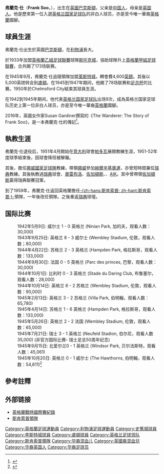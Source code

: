 {{noteTA
|G1=football
|G2=EPL
}}
'''弗蘭克·仕'''（'''Frank Soo'''，{{bd|1914年|3月8日|1991年|1月25日}}），出生在[[英國|英國]][[巴克斯頓|巴克斯頓]]，父亲是[[中国人|中国人]]，母亲是[[英国人|英国人]]。他是歷來第一位入選[[英格兰国家足球队|英格兰国家足球队]]的非白人球员，亦是至今唯一華裔[[英格蘭|英格蘭]]國腳。

== 球員生涯 ==
弗蘭克·仕出生於英國[[巴克斯頓|巴克斯頓]]，在[[利物浦|利物浦]]長大。

於1933年加盟[[英格蘭乙組足球聯賽|英格蘭乙組足球聯賽]]球隊[[斯托克城足球俱乐部|斯托克城]]，協助球隊升上[[英格蘭甲組足球聯賽|英格蘭甲組足球聯賽]]，合共踢了173场联赛。

在1945年9月，弗蘭克·仕追隨領隊{{tsl|en|Tom Mather|湯馬達}}加盟[[莱斯特城足球俱乐部|莱斯特城]]，轉會費4,600[[英鎊|英鎊]]。其後以5,000英镑转会到[[卢顿足球俱乐部|盧頓]]。在1945到1947年期间，他踢了78场联赛和[[英格兰足总杯|足总杯]]的比賽。1950年於Chelmsford City結束其球員生涯。

在1942到1945年期间，他代表[[英格兰国家足球队|英格兰国家足球队]]出场9次，成為英格兰国家足球队历史上第一位非白人球员，亦是至今唯一華裔[[英格蘭|英格蘭]]國腳。

2016年，英國女作家Susan Gardiner撰寫的《The Wanderer: The Story of Frank Soo》，是一本弗蘭克·仕的傳記<ref>{{Cite web |url=https://www.hk01.com/01%E5%8D%9A%E8%A9%95-Sports/70052/-%E8%B6%B3%E7%90%83-%E5%8D%9A%E8%A9%95-%E8%8B%B1%E6%A0%BC%E8%98%AD%E9%A6%96%E4%BD%8D%E8%8F%AF%E8%A3%94%E5%9C%8B%E8%85%B3-%E8%A2%AB%E9%81%BA%E5%BF%98%E7%9A%84Frank-Soo |title=英格蘭首位華裔國腳：被遺忘的Frank Soo |access-date=2017-07-11 |archive-date=2017-07-21 |archive-url=https://web.archive.org/web/20170721051212/https://www.hk01.com/01%E5%8D%9A%E8%A9%95-Sports/70052/-%E8%B6%B3%E7%90%83-%E5%8D%9A%E8%A9%95-%E8%8B%B1%E6%A0%BC%E8%98%AD%E9%A6%96%E4%BD%8D%E8%8F%AF%E8%A3%94%E5%9C%8B%E8%85%B3-%E8%A2%AB%E9%81%BA%E5%BF%98%E7%9A%84Frank-Soo |dead-url=no }}</ref>。

==執教生涯==
弗蘭克·仕退役后，1951年4月開始在[[意大利|意大利]]球會[[帕多瓦|帕多瓦]]展開教練生涯，1951-52年度球季結束後，因球會降班被解僱。

其後，擔任[[挪威國家足球隊|挪威國家足球隊]]教練，帶領[[挪威國家足球隊|挪威]]參加[[赫爾辛基奧運|赫爾辛基奧運]]，亦曾短時間兼任[[瑞典國家足球隊|瑞典]]教練。其後執教過[[瑞典|瑞典]]球會{{tsl|en|IFK Eskilstuna|IFK}}、[[奧雷布洛體育俱樂部|奧雷布洛]]、[[佐加頓斯體育會足球隊|佐加頓斯]]、{{tsl|en|IK Oddevold|奧迪沃特}}、[[AIK足球會|AIK]]。其中曾帶領[[佐加頓斯體育會足球隊|佐加頓斯]]贏得瑞典聯賽冠軍。

到了1959年，弗蘭克·仕返回英格蘭擔任[[斯肯索普足球俱乐部|-{zh-hans:斯肯索普; zh-hant:斯肯索普;}-]]領隊，一年後改任{{tsl|en|St Albans City F.C.|聖奧爾本斯城}}領隊。之後重返[[瑞典|瑞典]]球壇。

==国际比赛==
:1942年5月9日: 威尔士 1 - 0 英格兰 (Ninian Park, 加的夫，观看人数：30,000)
:1943年9月25日: 英格兰 8 - 3 威尔士 (Wembley Stadium, 伦敦，观看人数；80,000)
:1944年4月22日: 苏格兰 2 - 3 英格兰 (Hampden Park, 格拉斯哥，观看人数：133,000)
:1944年9月30日: 法国 0 - 5 英格兰 (Parc des princes, 巴黎，观看人数：30,000)
:1944年10月1日: 比利时 0 - 3 英格兰 (Stade du Daring Club, 布鲁塞尔，观看人数：28,000)
:1944年10月14日: 英格兰 6 - 2 苏格兰 (Wembley Stadium, 伦敦，观看人数：90,000)
:1945年2月13日: 英格兰 3 - 2 苏格兰 (Villa Park, 伯明翰，观看人数：65,780)
:1945年4月14日: 苏格兰 1 - 6 英格兰 (Hampden Park, 格拉斯哥，观看人数：133,000)
:1945年5月26日: 英格兰 2 - 2 法国 (Wembley Stadium, 伦敦，观看人数：65,000) 
:1945年7月21日: 瑞士 3 - 1 英格兰 (Neufeld Stadion, 伯尔尼，观看人数 35,000) (非官方国际比赛- 瑞士足总50周年纪念)
:1945年9月15日: 北爱尔兰0 - 1 英格兰 (Windsor Park, 贝尔法斯特，观看人数：45,061)
:1945年10月20日: 英格兰 0 - 1 威尔士 (The Hawthorns, 伯明翰，观看人数：54,611)<ref>{{Cite web |url=http://www.neilbrown.newcastlefans.com/player3/franksoo.html |title=Frank Soo球員生涯出場紀錄 |access-date=2015-04-15 |archive-date=2016-03-03 |archive-url=https://web.archive.org/web/20160303220903/http://www.neilbrown.newcastlefans.com/player3/franksoo.html |dead-url=no }}</ref>

==參考註釋==
{{Reflist|2}}

==外部链接==
* [http://www.rsssf.com/tablese/eng-warvic-intres.html 英格蘭戰時國際賽紀錄] {{Wayback|url=http://www.rsssf.com/tablese/eng-warvic-intres.html |date=20180207012159 }}
* [https://web.archive.org/web/20060115031542/http://www.scunthorpe-united.premiumtv.co.uk/page/Managers/0,,10442,00.html 斯肯索普領隊]

{{佐加頓斯領隊}}

{{DEFAULTSORT:Soo, Frank}}
[[Category:英格蘭足球運動員|Category:英格蘭足球運動員]]
[[Category:利物浦足球運動員|Category:利物浦足球運動員]]
[[Category:史篤城球員|Category:史篤城球員]]
[[Category:李斯特城球員|Category:李斯特城球員]]
[[Category:盧頓球員|Category:盧頓球員]]
[[Category:英格兰足球领队|Category:英格兰足球领队]]
[[Category:斯肯索普領隊|Category:斯肯索普領隊]]
[[Category:华裔混血儿|Category:华裔混血儿]]
[[Category:英國裔混血兒|Category:英國裔混血兒]]
[[Category:华裔英国人|Category:华裔英国人]]
[[Category:华裔足球员|Category:华裔足球员]]
